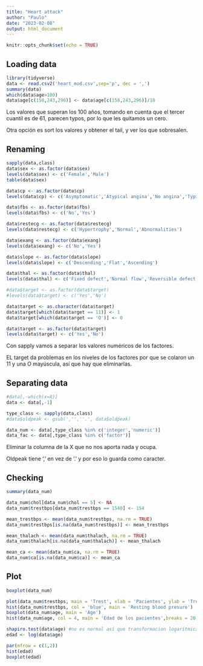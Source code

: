 ```yaml
---
title: "Heart attack"
author: "Paulo"
date: "2023-02-08"
output: html_document
---
```


```r
knitr::opts_chunk$set(echo = TRUE)
```

## Loading data

```r
library(tidyverse)
data <- read.csv2('heart_mod.csv',sep='p', dec = ',')
summary(data)
which(data$age>100)
data$age[c(158,243,296)] <- data$age[c(158,243,296)]/10
```

Los valores que superan los 100 años, tomando en cuenta que el tercer cuantil es de 61,
parecen typos, por lo que les quitamos un cero.

Otra opción es sort los valores y obtener el tail, y ver los que sobresalen.


## Renaming
```r
sapply(data,class)
data$sex <- as.factor(data$sex)
levels(data$sex) <- c('Female','Male')
table(data$sex)

data$cp <- as.factor(data$cp)
levels(data$cp) <- c('Asymptomatic','Atypical angina','No angina','Typical angina')

data$fbs <- as.factor(data$fbs)
levels(data$fbs) <- c('No','Yes')

data$restecg <- as.factor(data$restecg)
levels(data$restecg) <- c('Hypertrophy','Normal','Abnormalities')

data$exang <- as.factor(data$exang)
levels(data$exang) <- c('No','Yes')

data$slope <- as.factor(data$slope)
levels(data$slope) <- c('Descending','Flat','Ascending')

data$thal <- as.factor(data$thal)
levels(data$thal) <- c('Fixed defect','Normal flow','Reversible defect')

#data$target <- as.factor(data$target)
#levels(data$target) <- c('Yes','No')

data$target <- as.character(data$target)
data$target[which(data$target == 11)] <- 1
data$target[which(data$target == 'O')] <- 0

data$target <- as.factor(data$target)
levels(data$target) <- c('Yes','No')
```

Con sapply vamos a separar los valores numéricos de los factores.

EL target da problemas en los niveles de los factores por que se colaron un 11 y una O mayúscula,
así que hay que eliminarlas.

## Separating data
```r
#data[,-which(x=X)]
data <- data[,-1]

type_class <- sapply(data,class)
#data$oldpeak <- gsub(','',''.', data$oldpeak)

data_num <- data[,type_class %in% c('integer','numeric')]
data_fac <- data[,type_class %in% c('factor')]

```
Eliminar la columna de la X que no nos aporta nada y ocupa.

Oldpeak tiene ',' en vez de '.' y por eso lo guarda como caracter.

## Checking
```r
summary(data_num)

data_num$chol[data_num$chol == 5] <- NA
data_num$trestbps[data_num$trestbps == 1540] <- 154

mean_trestbps <- mean(data_num$trestbps, na.rm = TRUE)
data_num$trestbps[is.na(data_num$trestbps)] <- mean_trestbps

mean_thalach <- mean(data_num$thalach, na.rm = TRUE)
data_num$thalach[is.na(data_num$thalach)] <- mean_thalach

mean_ca <- mean(data_num$ca, na.rm = TRUE)
data_num$ca[is.na(data_num$ca)] <- mean_ca

```

## Plot
```r
boxplot(data_num)

plot(data_num$trestbps, main = 'Trest', xlab = 'Pacientes', ylab = 'Trest')
hist(data_num$trestbps, col = 'blue', main = 'Resting blood presure')
boxplot(data_num$age, main = 'Age')
hist(data_num$age, col = 4, main = 'Edad de los pacientes',breaks = 20)

shapiro.test(data$age) #no es normal así que transformacion logarítmica
edad <- log(data$age)

par(mfrow = c(1,2))
hist(edad)
boxplot(edad)
```










